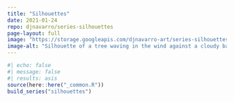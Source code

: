 ```yaml
---
title: "Silhouettes"
date: 2021-01-24
repo: djnavarro/series-silhouettes
page-layout: full
image: "https://storage.googleapis.com/djnavarro-art/series-silhouettes/800/night-tree_04_468.jpg"
image-alt: "Silhouette of a tree waving in the wind against a cloudy background, all in shades of teal and white"
---
```

   
::: {.grid}
  
```r
#| echo: false
#| message: false
#| results: asis
source(here::here("_common.R"))
build_series("silhouettes")
```
   
:::
   
